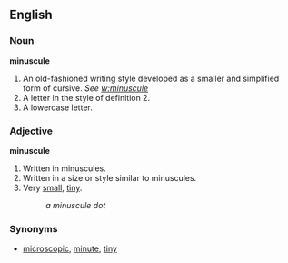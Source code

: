 ==English==
===Noun===
'''minuscule'''

#An old-fashioned writing style developed as a smaller and simplified form of cursive. ''See [[w:minuscule]]''
#A letter in the style of definition 2.
#A lowercase letter.


===Adjective===
'''minuscule'''

#Written in minuscules.
#Written in a size or style similar to minuscules.
#Very [[small]], [[tiny]].
#:''a minuscule dot''

===Synonyms===
*[[microscopic]], [[minute]], [[tiny]]